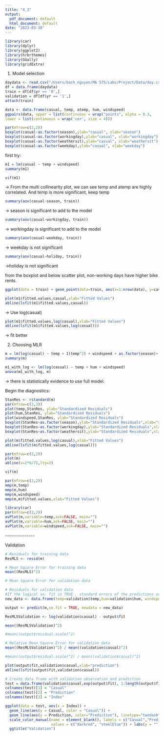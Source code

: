 ```yaml
---
title: "4_3"
output:
  pdf_document: default
  html_document: default
date: "2023-03-30"
---
```


```r
library(car)
library(dplyr)
library(ggplot2)
library(hrbrthemes)
library(GGally)
library(gridExtra)
```

1.  Model selection

```r
daydata <- read.csv("/Users/bach_nguyen/MA 575/Labs/Project/Data/day.csv",header=TRUE)
df = data.frame(daydata)
train = df[df$yr == '0',]
validation = df[df$yr == '1',]
attach(train)
```

```r
data <- data.frame(casual, temp, atemp, hum, windspeed)
ggpairs(data, upper = list(continuous = wrap("points", alpha = 0.3,    size=0.1)),
lower = list(continuous = wrap('cor', size = 4)))
```

```r
par(mfrow=c(2,2))
boxplot(casual~as.factor(season),ylab="casual", xlab="season")
boxplot(casual~as.factor(workingday),ylab="casual", xlab="workingday")
boxplot(casual~as.factor(weathersit),ylab="casual", xlab="weathersit")
boxplot(casual~as.factor(weekday),ylab="casual", xlab="weekday")
```

first try:

```r
m1 = lm(casual ~ temp + windspeed)
summary(m1)
```

```r
vif(m1)
```

-\> From the multi collinearity plot, we can see temp and atemp are highly correlated. And temp is more significant, keep temp

```r
summary(aov(casual~season, train))
```

-\> season is significant to add to the model

```r
summary(aov(casual~workingday, train))
```

-\> workingday is significant to add to the model

```r
summary(aov(casual~weekday, train))
```

-\> weekday is not significant

```r
summary(aov(casual~holiday, train))
```

-\>holiday is not significant

from the boxplot and below scatter plot, non-working days have higher bike rents.

```r
ggplot(data = train) + geom_point(data=train, aes(x=1:nrow(data), y=casual, color=as.factor(workingday))) 
```

```r
plot(m1$fitted.values,casual,xlab="Fitted Values")
abline(lsfit(m1$fitted.values,casual))
```

-\> Use log(casual)

```r
plot(m1$fitted.values,log(casual),xlab="Fitted Values")
abline(lsfit(m1$fitted.values,log(casual)))
```

-\> fit better

2.  Choosing MLR

```r
m = lm(log(casual) ~ temp + I(temp^2) + windspeed + as.factor(season)+ as.factor(weathersit)+ as.factor(workingday))
summary(m)
```

```r
m1_with_log <- lm(log(casual) ~ temp + hum + windspeed)
anova(m1_with_log, m)
```

-\> there is statistically evidence to use full model.

Begin the diagnostics:

```r
StanRes <- rstandard(m)
par(mfrow=c(3,3))
plot(temp,StanRes, ylab="Standardized Residuals")
plot(hum,StanRes, ylab="Standardized Residuals")
plot(windspeed,StanRes, ylab="Standardized Residuals")
boxplot(StanRes~as.factor(season),ylab="Standardized Residuals",xlab="season")
boxplot(StanRes~as.factor(workingday),ylab="Standardized Residuals",xlab="workingday")
boxplot(StanRes~as.factor(weathersit),ylab="Standardized Residuals",xlab="weathersit")
```

```r
plot(m$fitted.values,log(casual),xlab="Fitted Values")
abline(lsfit(m$fitted.values,log(casual)))
```

```r
par(mfrow=c(2,2))
plot(m)
abline(v=2*8/72,lty=2)
```

```r
vif(m)
```

```r
par(mfrow=c(2,2))
mmp(m,temp)
mmp(m,hum)
mmp(m,windspeed)
mmp(m,m$fitted.values,xlab="Fitted Values")
```

```r
library(car)
par(mfrow=c(2,2))
avPlot(m,variable=temp,ask=FALSE, main="")
avPlot(m,variable=hum,ask=FALSE, main="")
avPlot(m,variable=windspeed,ask=FALSE, main="")
```

\-\-\-\-\-\-\-\-\-\-\-\-\-\--

Validation

```r
# Residuals for training data
ResMLS <- resid(m)

# Mean Square Error for training data
mean((ResMLS)^2)
```

```r
# Mean Square Error for validation data

# Residuals for validation data
#If the logical se. fit is TRUE , standard errors of the predictions are also calculated.
new_data <- data.frame(temp=validation$temp,hum=validation$hum, windspeed =validation$windspeed, season =validation$season, weathersit=validation$weathersit, workingday= validation$workingday)

output <- predict(m,se.fit = TRUE, newdata = new_data)

ResMLSValidation <- log(validation$casual) - output$fit

mean((ResMLSValidation)^2)

#mean((output$residual.scale)^2)
```

```r
# Relative Mean Square Error for validation data
mean((ResMLSValidation)^2) / mean((validation$casual)^2)

#mean((output$residual.scale)^2) / mean((validation$casual)^2)
```

```r
plot(output$fit,validation$casual,xlab="prediction")
abline(lsfit(output$fit,validation$casual))
```

```r
# Create data frame with validation observation and prediction
test = data.frame(validation$casual,exp(output$fit), 1:length(output$fit));
colnames(test)[1] = "Casual"
colnames(test)[2] = "Prediction"
colnames(test)[3] = "Index"

```

```r
ggplot(data = test, aes(x = Index)) +
  geom_line(aes(y = Casual, color = "Casual")) + 
  geom_line(aes(y = Prediction, color="Prediction"), linetype="twodash") +  
  scale_color_manual(name = element_blank(), labels = c("Casual","Prediction"),
                     values = c("darkred", "steelblue")) + labs(y = "") + 
  ggtitle("Validation")
```

